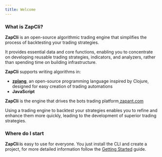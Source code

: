 ```yaml
---
title: Welcome
---
```


### What is ZapCli?

**ZapCli** is an open-source algorithmic trading engine that simplifies the process of backtesting your trading strategies.

It provides essential data and core functions, enabling you to concentrate on developing reusable trading strategies, indicators, and analyzers, rather than spending time on building infrastructure.

**ZapCli** supports writing algorithms in:

* [**zplang**](https://zplang.com), an open-source programming language inspired by Clojure, designed for easy creation of trading automations
* **JavaScript**

**ZapCli** is the engine that drives the bots trading platform[ zapant.com](https://zapant.com)

<Aside type="note" title="Why use a trading engine?">
  Using a trading engine to backtest your strategies enables you to refine and enhance them more quickly, leading to the development of superior trading strategies.
</Aside>

### Where do I start

**ZapCli i**s easy to use for everyone. You just install the CLI and create a project, for more detailed information follow the [Getting Started](getting-started.md) guide.